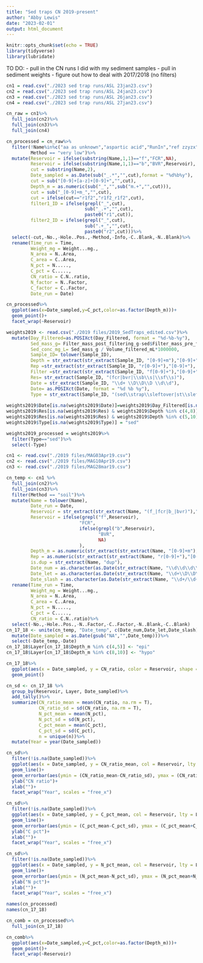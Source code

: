 ```yaml
---
title: "Sed traps CN 2019-present"
author: "Abby Lewis"
date: "2023-02-01"
output: html_document
---
```


```r
knitr::opts_chunk$set(echo = TRUE)
library(tidyverse)
library(lubridate)
```
TO DO: 
- pull in the CN runs I did with my sediment samples
- pull in sediment weights
- figure out how to deal with 2017/2018 (no filters)


```r
cn1 = read.csv("./2023 sed trap runs/ASL 23jan23.csv")
cn2 = read.csv("./2023 sed trap runs/ASL 24jan23.csv")
cn3 = read.csv("./2023 sed trap runs/ASL 26jan23.csv")
cn4 = read.csv("./2023 sed trap runs/ASL 27jan23.csv")

cn_raw = cn1%>%
  full_join(cn2)%>%
  full_join(cn3)%>%
  full_join(cn4)

cn_processed = cn_raw%>%
  filter(!Name%in%c("aa as unknown","aspartic acid","RunIn","ref zzyzx","crucible blank","internal reference zzyzx"),
         Method == "very low")%>%
  mutate(Reservoir = ifelse(substring(Name,1,1)=="f","FCR",NA),
         Reservoir = ifelse(substring(Name,1,1)=="b","BVR",Reservoir),
         cut = substring(Name,2),
         Date_sampled = as.Date(sub("_.*","",cut),format = "%d%b%y"),
         cut = sub("[0-9]+[a-z]+[0-9]+","",cut),
         Depth_m = as.numeric(sub("_","",sub("m.+","",cut))),
         cut = sub("_[0-9]+m_","",cut),
         cut = ifelse(cut=="r1f2","r1f2_r1f2",cut),
         filter1_ID = ifelse(grepl("_",cut),
                             sub("_.+","",cut),
                             paste0("r1",cut)),
         filter2_ID = ifelse(grepl("_",cut),
                             sub(".+_","",cut),
                             paste0("r2",cut)))%>%
  select(-cut,-No.,-Hole..Pos.,-Method,-Info,-C..Blank,-N..Blank)%>%
  rename(Time_run = Time,
         Weight_mg = Weight...mg.,
         N_area = N..Area,
         C_area = C..Area,
         N_pct = N.....,
         C_pct = C.....,
         CN_ratio = C.N..ratio,
         N_factor = N..Factor,
         C_factor = C..Factor,
         Date_run = Date)

cn_processed%>%
  ggplot(aes(x=Date_sampled,y=C_pct,color=as.factor(Depth_m)))+
  geom_point()+
  facet_wrap(~Reservoir)

weights2019 <- read.csv("./2019 files/2019_SedTraps_edited.csv")%>%
  mutate(Day_Filtered=as.POSIXct(Day_Filtered, format = "%d-%b-%y"),
         Sed_mass_g= Filter_mass_post_filtering_g-sed$Filter_mass_pre_filtering_g,
         Sed_conc_mg_L= Sed_mass_g / Volume_filtered_mL*1000000,
         Sample_ID= tolower(Sample_ID),
         Depth = str_extract(str_extract(Sample_ID, "[0-9]+m"),"[0-9]+"),
         Rep =str_extract(str_extract(Sample_ID, "r[0-9]+"),"[0-9]+"),
         Filter =str_extract(str_extract(Sample_ID, "f[0-9]+"),"[0-9]+"),
         Res= str_extract(Sample_ID, "(fcr|bvr|\\sb\\s|\\sf\\s)"),
         Date = str_extract(Sample_ID, "\\d+ \\D\\D\\D \\d\\d"),
         Date= as.POSIXct(Date, format = "%d %b %y"),
         Type = str_extract(Sample_ID, "(sed\\strap\\sleftover|st\\sleftover|ses\\snet|sed)"))
         
weights2019$Date[is.na(weights2019$Date)]=weights2019$Day_Filtered[is.na(weights2019$Date)]
weights2019$Res[is.na(weights2019$Res) & weights2019$Depth %in% c(4,8)]= "fcr"
weights2019$Res[is.na(weights2019$Res) & weights2019$Depth %in% c(5,10)]= "bvr"
weights2019$Type[is.na(weights2019$Type)] = "sed"

weights2019_processed = weights2019%>%
  filter(Type=="sed")%>%
  select(-Type)
```

```r
cn1 <- read.csv("./2019 files/MAG03Apr19.csv")
cn2 <- read.csv("./2019 files/MAG10Apr19.csv")
cn3 <- read.csv("./2019 files/MAG28mar19.csv")

cn_temp <- cn1 %>%
  full_join(cn2)%>%
  full_join(cn3)%>%
  filter(Method == "soil")%>%
  mutate(Name = tolower(Name),
         Date_run = Date,
         Reservoir = str_extract(str_extract(Name, "(f_|fcr|b_|bvr)"),"[a-z]"),
         Reservoir = ifelse(grepl("f",Reservoir),
                           "FCR",
                           ifelse(grepl("b",Reservoir),
                                  "BVR",
                                  NA)
                           ),
         Depth_m = as.numeric(str_extract(str_extract(Name, "[0-9]+m"),"[0-9]+")),
         Rep = as.numeric(str_extract(str_extract(Name, "r[0-9]+"),"[0-9]+")),
         is.dup = str_extract(Name, "dup"),
         Date_num = as.character(as.Date(str_extract(Name, "\\d\\d\\d\\d+"), format = "%m%d%y")),
         Date_let = as.character(as.Date(str_extract(Name, "\\d+\\D\\D\\D\\d\\d"), format = "%d%b%y")),
         Date_slash = as.character(as.Date(str_extract(Name, "\\d+/\\d+/\\d+"), format = "%m/%d/%y")))%>%
  rename(Time_run = Time,
         Weight_mg = Weight...mg.,
         N_area = N..Area,
         C_area = C..Area,
         N_pct = N.....,
         C_pct = C.....,
         CN_ratio = C.N..ratio)%>%
  select(-No.,-Hole..Pos.,-N..Factor,-C..Factor,-N..Blank,-C..Blank)
cn_17_18 <- unite(cn_temp, "Date_temp", c(Date_num,Date_let,Date_slash), sep = "")%>%
  mutate(Date_sampled = as.Date(gsub("NA","",Date_temp)))%>%
  select(-Date_temp,-Date)
cn_17_18$Layer[cn_17_18$Depth_m %in% c(4,5)] <- "epi"
cn_17_18$Layer[cn_17_18$Depth_m %in% c(8,10)] <- "hypo"

cn_17_18%>%
  ggplot(aes(x = Date_sampled, y = CN_ratio, color = Reservoir, shape = Layer))+
  geom_point()

cn_sd <- cn_17_18 %>%
  group_by(Reservoir, Layer, Date_sampled)%>%
  add_tally()%>%
  summarize(CN_ratio_mean = mean(CN_ratio, na.rm = T),
            CN_ratio_sd = sd(CN_ratio, na.rm = T),
            N_pct_mean = mean(N_pct),
            N_pct_sd = sd(N_pct),
            C_pct_mean = mean(C_pct),
            C_pct_sd = sd(C_pct),
            n = unique(n))%>%
  mutate(Year = year(Date_sampled))

cn_sd%>%
  filter(!is.na(Date_sampled))%>%
  ggplot(aes(x = Date_sampled, y = CN_ratio_mean, col = Reservoir, lty = Layer))+
  geom_line()+
  geom_errorbar(aes(ymin = (CN_ratio_mean-CN_ratio_sd), ymax = (CN_ratio_mean+CN_ratio_sd)))+
  ylab("CN ratio")+
  xlab("")+
  facet_wrap("Year", scales = "free_x")

cn_sd%>%
  filter(!is.na(Date_sampled))%>%
  ggplot(aes(x = Date_sampled, y = C_pct_mean, col = Reservoir, lty = Layer))+
  geom_line()+
  geom_errorbar(aes(ymin = (C_pct_mean-C_pct_sd), ymax = (C_pct_mean+C_pct_sd)))+
  ylab("C pct")+
  xlab("")+
  facet_wrap("Year", scales = "free_x")

cn_sd%>%
  filter(!is.na(Date_sampled))%>%
  ggplot(aes(x = Date_sampled, y = N_pct_mean, col = Reservoir, lty = Layer))+
  geom_line()+
  geom_errorbar(aes(ymin = (N_pct_mean-N_pct_sd), ymax = (N_pct_mean+N_pct_sd)))+
  ylab("N pct")+
  xlab("")+
  facet_wrap("Year", scales = "free_x")
```
```r
names(cn_processed)
names(cn_17_18)

cn_comb = cn_processed%>%
  full_join(cn_17_18)

cn_comb%>%
  ggplot(aes(x=Date_sampled,y=C_pct,color=as.factor(Depth_m)))+
  geom_point()+
  facet_wrap(~Reservoir)
```

